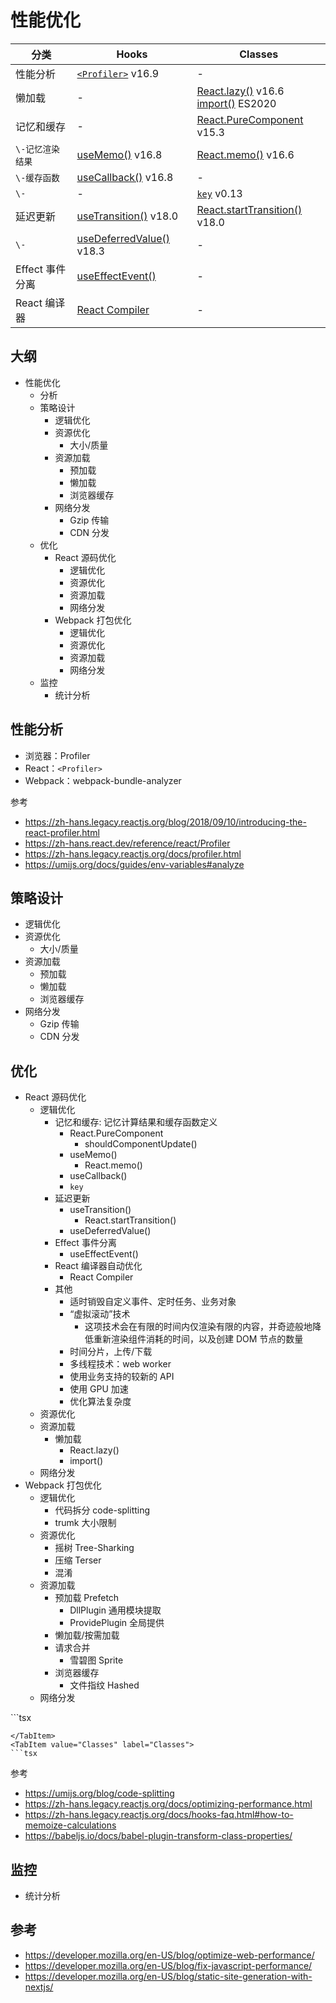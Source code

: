 # 性能优化

分类 | Hooks | Classes
---|---|---
性能分析 | [`<Profiler>`](https://zh-hans.react.dev/reference/react/Profiler) v16.9 | -
懒加载 | - | [React.lazy()](https://zh-hans.react.dev/reference/react/lazy) v16.6 <br/> [import()](https://developer.mozilla.org/zh-CN/docs/Web/JavaScript/Reference/Operators/import) ES2020
记忆和缓存 | - | [React.PureComponent](https://zh-hans.react.dev/reference/react/PureComponent) v15.3
`\-记忆渲染结果` | [useMemo()](https://zh-hans.react.dev/reference/react/useMemo) v16.8 | [React.memo()](https://zh-hans.react.dev/reference/react/memo#reference) v16.6
`\-缓存函数` | [useCallback()](https://zh-hans.react.dev/reference/react/useCallback) v16.8 | -
`\-` | - | [`key`](https://zh-hans.react.dev/learn/rendering-lists#keeping-list-items-in-order-with-key) v0.13
延迟更新 | [useTransition()](https://zh-hans.react.dev/reference/react/useTransition) v18.0 | [React.startTransition()](https://zh-hans.react.dev/reference/react/startTransition) v18.0
`\-` | [useDeferredValue()](https://zh-hans.react.dev/reference/react/useDeferredValue) v18.3 | -
Effect 事件分离 | [useEffectEvent()](https://zh-hans.react.dev/learn/escape-hatches#separating-events-from-effects) | -
React 编译器 | [React Compiler](https://zh-hans.react.dev/learn/react-compiler) | -

## 大纲

- 性能优化
  - 分析
  - 策略设计
    - 逻辑优化
    - 资源优化
      - 大小/质量
    - 资源加载
      - 预加载
      - 懒加载
      - 浏览器缓存
    - 网络分发
      - Gzip 传输
      - CDN 分发
  - 优化
    - React 源码优化
      - 逻辑优化
      - 资源优化
      - 资源加载
      - 网络分发
    - Webpack 打包优化
      - 逻辑优化
      - 资源优化
      - 资源加载
      - 网络分发
  - 监控
    - 统计分析


## 性能分析

- 浏览器：Profiler
- React：`<Profiler>`
- Webpack：webpack-bundle-analyzer

参考

- https://zh-hans.legacy.reactjs.org/blog/2018/09/10/introducing-the-react-profiler.html
- https://zh-hans.react.dev/reference/react/Profiler
- https://zh-hans.legacy.reactjs.org/docs/profiler.html
- https://umijs.org/docs/guides/env-variables#analyze

## 策略设计

- 逻辑优化
- 资源优化
  - 大小/质量
- 资源加载
  - 预加载
  - 懒加载
  - 浏览器缓存
- 网络分发
  - Gzip 传输
  - CDN 分发

## 优化

- React 源码优化
  - 逻辑优化
    - 记忆和缓存: 记忆计算结果和缓存函数定义
      - React.PureComponent
        - shouldComponentUpdate()
      - useMemo()
        - React.memo()
      - useCallback()
      - `key`
    - 延迟更新
      - useTransition()
        - React.startTransition()
      - useDeferredValue()
    - Effect 事件分离
      - useEffectEvent()
    - React 编译器自动优化
      - React Compiler
    - 其他
      - 适时销毁自定义事件、定时任务、业务对象
      - “虚拟滚动”技术
        - 这项技术会在有限的时间内仅渲染有限的内容，并奇迹般地降低重新渲染组件消耗的时间，以及创建 DOM 节点的数量
      - 时间分片，上传/下载
      - 多线程技术：web worker
      - 使用业务支持的较新的 API
      - 使用 GPU 加速
      - 优化算法复杂度
  - 资源优化
  - 资源加载
    - 懒加载
      - React.lazy()
      - import()
  - 网络分发
- Webpack 打包优化
  - 逻辑优化
    - 代码拆分 code-splitting
    - trumk 大小限制
  - 资源优化
    - 摇树 Tree-Sharking
    - 压缩 Terser
    - 混淆
  - 资源加载
    - 预加载 Prefetch
      - DllPlugin 通用模块提取
      - ProvidePlugin 全局提供
    - 懒加载/按需加载
    - 请求合并
      - 雪碧图 Sprite
    - 浏览器缓存
      - 文件指纹 Hashed
  - 网络分发

<Tabs>
<TabItem value="Hooks" label="Hooks" default>
```tsx

```
</TabItem>
<TabItem value="Classes" label="Classes">
```tsx

```
</TabItem>
</Tabs>

参考

- https://umijs.org/blog/code-splitting
- https://zh-hans.legacy.reactjs.org/docs/optimizing-performance.html
- https://zh-hans.legacy.reactjs.org/docs/hooks-faq.html#how-to-memoize-calculations
- https://babeljs.io/docs/babel-plugin-transform-class-properties/

## 监控

- 统计分析

## 参考

- https://developer.mozilla.org/en-US/blog/optimize-web-performance/
- https://developer.mozilla.org/en-US/blog/fix-javascript-performance/
- https://developer.mozilla.org/en-US/blog/static-site-generation-with-nextjs/
